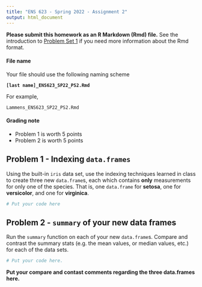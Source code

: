 ```yaml
---
title: "ENS 623 - Spring 2022 - Assignment 2"
output: html_document
---
```


**Please submit this homework as an R Markdown (Rmd) file.**
See the introduction to [Problem Set 1](http://mlammens.github.io/ENS-623-Research-Stats/problem_sets/Problem-set-1.html) if you need more information about the Rmd format.

#### File name

Your file should use the following naming scheme

**`[last name]_ENS623_SP22_PS2.Rmd`**

For example, 

`Lammens_ENS623_SP22_PS2.Rmd`

#### Grading note

* Problem 1 is worth 5 points
* Problem 2 is worth 5 points


## Problem 1 - Indexing `data.frames`

Using the built-in `iris` data set, use the indexing techniques learned in class to create three new `data.frame`s, each which contains **only** measurements for only one of the species.
That is, one `data.frame` for **setosa**, one for **versicolor**, and one for **virginica**.


```r
# Put your code here
```

## Problem 2 - `summary` of your new data frames

Run the `summary` function on each of your new `data.frame`s. 
Compare and contrast the summary stats (e.g. the mean values, or median values, etc.) for each of the data sets.

```r
# Put your code here.
```


**Put your compare and contast comments regarding the three data.frames here.**
